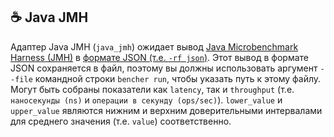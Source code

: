 
## ☕️ Java JMH

Адаптер Java JMH (`java_jmh`) ожидает вывод [Java Microbenchmark Harness (JMH)](https://github.com/openjdk/jmh) в [формате JSON (т.е. `-rf json`)](https://github.com/openjdk/jmh/blob/master/jmh-core/src/main/java/org/openjdk/jmh/results/format/ResultFormatType.java).
Этот вывод в формате JSON сохраняется в файл, поэтому вы должны использовать аргумент `--file` командной строки `bencher run`, чтобы указать путь к этому файлу.
Могут быть собраны показатели как `latency`, так и `throughput` (т.е. `наносекунды (ns)` и `операции в секунду (ops/sec)`).
`lower_value` и `upper_value` являются нижним и верхним доверительными интервалами для среднего значения (т.е. `value`) соответственно.

<Java />